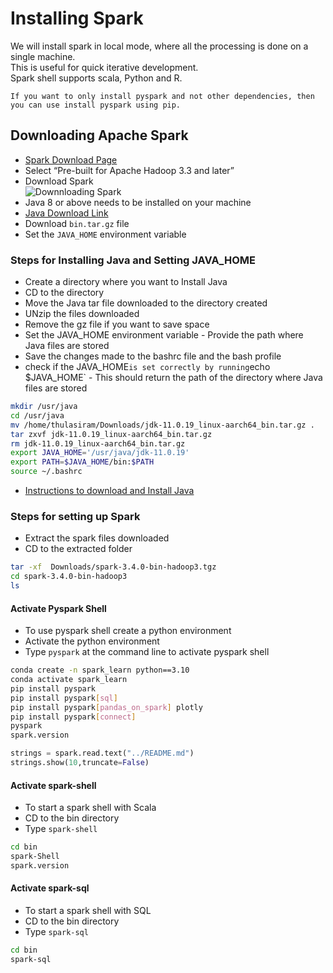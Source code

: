 # Installing Spark
We will install spark in local mode, where all the processing is done on a single machine.  
This is useful for quick iterative development.  
Spark shell supports scala, Python and R.  

`If you want to only install pyspark and not other dependencies, then you can use install pyspark using pip.`

## Downloading Apache Spark
* [Spark Download Page](https://learning.oreilly.com/library/view/learning-spark-2nd/9781492050032/ch02.html)  
* Select "Pre-built for Apache Hadoop 3.3 and later"  
* Download Spark  
![Downnloading Spark](/Images/installing_spark.png)  
* Java 8 or above needs to be installed on your machine  
* [Java Download Link](https://www.oracle.com/java/technologies/downloads/#java11)  
* Download `bin.tar.gz` file  
* Set the `JAVA_HOME` environment variable  

### Steps for Installing Java and Setting JAVA_HOME
* Create a directory where you want to Install Java
* CD to the directory
* Move the Java tar file downloaded to the directory created
* UNzip the files downloaded
* Remove the gz file if you want to save space
* Set the JAVA_HOME environment variable - Provide the path where Java files are stored
* Save the changes made to the bashrc file and the bash profile
* check if the JAVA_HOME` is set correctly by running `echo $JAVA_HOME` - This should return the path of the directory where Java files are stored

```bash
mkdir /usr/java
cd /usr/java
mv /home/thulasiram/Downloads/jdk-11.0.19_linux-aarch64_bin.tar.gz .
tar zxvf jdk-11.0.19_linux-aarch64_bin.tar.gz 
rm jdk-11.0.19_linux-aarch64_bin.tar.gz
export JAVA_HOME='/usr/java/jdk-11.0.19'
export PATH=$JAVA_HOME/bin:$PATH
source ~/.bashrc
```
* [Instructions to download and Install Java](https://www.java.com/en/download/help/linux_x64_install.html#download)

### Steps for setting up Spark
* Extract the spark files downloaded
* CD to the extracted folder

```bash
tar -xf  Downloads/spark-3.4.0-bin-hadoop3.tgz
cd spark-3.4.0-bin-hadoop3
ls
```

#### Activate Pyspark Shell
* To use pyspark shell create a python environment
* Activate the python environment
* Type `pyspark` at the command line to activate pyspark shell

```bash
conda create -n spark_learn python==3.10
conda activate spark_learn
pip install pyspark
pip install pyspark[sql]
pip install pyspark[pandas_on_spark] plotly
pip install pyspark[connect]
pyspark
spark.version
```

```python
strings = spark.read.text("../README.md")
strings.show(10,truncate=False)
```

#### Activate spark-shell
* To start a spark shell with Scala
* CD to the bin directory
* Type `spark-shell` 

```bash
cd bin
spark-Shell
spark.version
```

#### Activate spark-sql
* To start a spark shell with SQL
* CD to the bin directory
* Type `spark-sql`

```bash
cd bin 
spark-sql
```